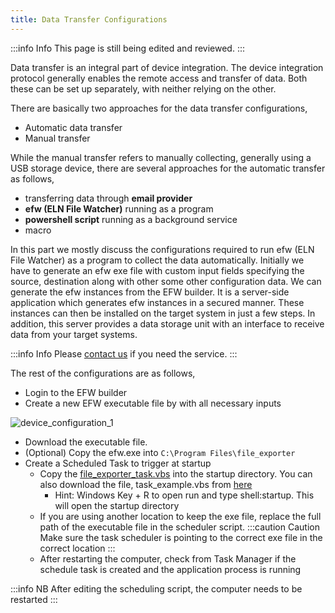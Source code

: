 ```yaml
---
title: Data Transfer Configurations
---
```


:::info Info
This page is still being edited and reviewed.
:::

Data transfer is an integral part of device integration. The device integration protocol generally enables the
remote access and transfer of data. Both these can be set up separately, with neither relying on the other.

There are basically two approaches for the data transfer configurations,

- Automatic data transfer
- Manual transfer

While the manual transfer refers to manually collecting, generally using a USB storage device, there are several
approaches for the automatic transfer as follows,

- transferring data through **email provider**
- **efw (ELN File Watcher)** running as a program
- **powershell script** running as a background service
- macro

In this part we mostly discuss the configurations required to run efw (ELN File Watcher) as a program to collect the
data automatically. Initially we have to generate an efw exe file with custom input fields specifying the source,
destination along with other some other configuration data. We can generate the efw instances from the EFW builder. It is a server-side application which generates efw instances in a secured manner. These instances can then be installed on the target system in just a few steps. In addition, this server provides a data storage unit with an interface to receive data from your target systems.

:::info Info
Please [contact us](/helpdesk) if you need the service.
:::

The rest of the configurations are as follows,

- Login to the EFW builder
- Create a new EFW executable file by with all necessary inputs

![device_configuration_1](/img/device_configuration_1.png)

- Download the executable file.
- (Optional) Copy the efw.exe into `C:\Program Files\file_exporter`
- Create a Scheduled Task to trigger at startup
  - Copy the [file_exporter_task.vbs](/files/file_exporter_task.vbs) into the startup directory. You can also
    download the file, task_example.vbs from [here](https://github.com/ComPlat/ELN_file_watcher/releases/tag/latest)
    - Hint: Windows Key + R to open run and type shell:startup. This will open the startup directory
  - If you are using another location to keep the exe file, replace the full path of the executable file in the
    scheduler script.
    :::caution Caution
    Make sure the task scheduler is pointing to the correct exe file in the correct location
    :::
  - After restarting the computer, check from Task Manager if the schedule task is created and the application
    process is running

:::info NB
After editing the scheduling script, the computer needs to be restarted
:::
